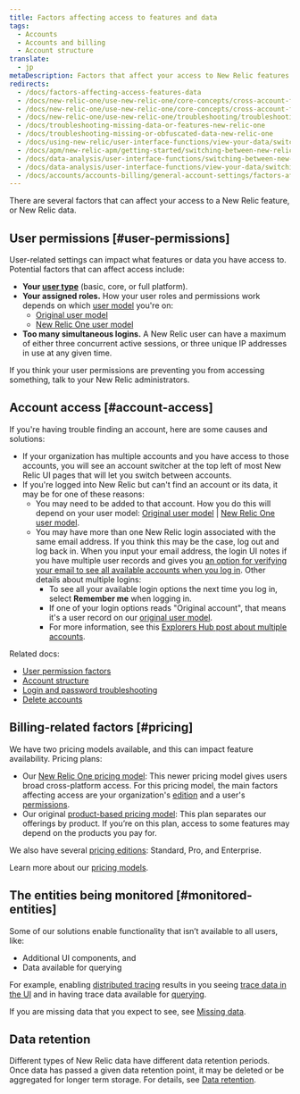 ```yaml
---
title: Factors affecting access to features and data
tags:
  - Accounts
  - Accounts and billing
  - Account structure
translate:
  - jp
metaDescription: Factors that affect your access to New Relic features and data.
redirects:
  - /docs/factors-affecting-access-features-data
  - /docs/new-relic-one/use-new-relic-one/core-concepts/cross-account-features-security-new-relic-one
  - /docs/new-relic-one/use-new-relic-one/core-concepts/cross-account-features-security
  - /docs/new-relic-one/use-new-relic-one/troubleshooting/troubleshooting-missing-or-obfuscated-data-new-relic-one
  - /docs/troubleshooting-missing-data-or-features-new-relic-one
  - /docs/troubleshooting-missing-or-obfuscated-data-new-relic-one
  - /docs/using-new-relic/user-interface-functions/view-your-data/switch-between-new-relic-products
  - /docs/apm/new-relic-apm/getting-started/switching-between-new-relic-products
  - /docs/data-analysis/user-interface-functions/switching-between-new-relic-products
  - /docs/data-analysis/user-interface-functions/view-your-data/switching-between-new-relic-products
  - /docs/accounts/accounts-billing/general-account-settings/factors-affecting-access-features-data
---
```


There are several factors that can affect your access to a New Relic feature, or New Relic data. 

## User permissions [#user-permissions]

User-related settings can impact what features or data you have access to. Potential factors that can affect access include: 

* **Your [user type](/docs/accounts/accounts-billing/new-relic-one-user-management/user-type)** (basic, core, or full platform).  
* **Your assigned roles.** How your user roles and permissions work depends on which [user model](/docs/accounts/original-accounts-billing/original-product-based-pricing/overview-user-models) you're on: 
  * [Original user model](/docs/accounts/original-accounts-billing/original-users-roles/users-roles-original-user-model/#roles) 
  * [New Relic One user model](/docs/accounts/accounts-billing/new-relic-one-user-management/user-management-concepts) 
* **Too many simultaneous logins.** A New Relic user can have a maximum of either three concurrent active sessions, or three unique IP addresses in use at any given time.

If you think your user permissions are preventing you from accessing something, talk to your New Relic administrators. 

## Account access [#account-access]

If you're having trouble finding an account, here are some causes and solutions: 

* If your organization has multiple accounts and you have access to those accounts, you will see an account switcher at the top left of most New Relic UI pages that will let you switch between accounts.
* If you're logged into New Relic but can't find an account or its data, it may be for one of these reasons: 
  * You may need to be added to that account. How you do this will depend on your user model: [Original user model](/docs/accounts/original-accounts-billing/original-users-roles/original-account-structure) \| [New Relic One user model](/docs/accounts/accounts-billing/account-structure/new-relic-account-structure/#account-access). 
  * You may have more than one New Relic login associated with the same email address. If you think this may be the case, log out and log back in. When you input your email address, the login UI notes if you have multiple user records and gives you [an option for verifying your email to see all available accounts when you log in](/docs/accounts/accounts-billing/account-setup/troubleshoot-new-relics-password-email-address-login-problems/#verify-email). Other details about multiple logins: 
    * To see all your available login options the next time you log in, select **Remember me** when logging in. 
    * If one of your login options reads "Original account", that means it's a user record on our [original user model](/docs/accounts/original-accounts-billing/original-product-based-pricing/overview-user-models). 
    * For more information, see this [Explorers Hub post about multiple accounts](https://discuss.newrelic.com/t/relic-solution-so-youve-created-a-new-account-and-cant-seem-to-access-your-old-account/113122).

Related docs:

* [User permission factors](#user-permissions)
* [Account structure](/docs/accounts/accounts-billing/new-relic-one-pricing-users/account-user-structure)
* [Login and password troubleshooting](/docs/accounts/install-new-relic/account-setup/troubleshoot-password-email-address-login-problems)
* [Delete accounts](/docs/accounts/accounts-billing/account-setup/downgradecancel-account#cancel-single-account)

## Billing-related factors [#pricing]

We have two pricing models available, and this can impact feature availability. Pricing plans:

* Our [New Relic One pricing model](/docs/new-relic-one-pricing-billing): This newer pricing model gives users broad cross-platform access. For this pricing model, the main factors affecting access are your organization's [edition](https://newrelic.com/pricing) and a user's [permissions](#user-permissions).
* Our original [product-based pricing model](/docs/accounts/original-accounts-billing/product-pricing/product-based-pricing): This plan separates our offerings by product. If you’re on this plan, access to some features may depend on the products you pay for.

We also have several [pricing editions](https://newrelic.com/pricing): Standard, Pro, and Enterprise.

Learn more about our [pricing models](/docs/accounts/original-accounts-billing/original-product-based-pricing/overview-pricing-models).

## The entities being monitored [#monitored-entities]

Some of our solutions enable functionality that isn’t available to all users, like:

* Additional UI components, and
* Data available for querying

For example, enabling [distributed tracing](/docs/understand-dependencies/distributed-tracing/get-started/introduction-distributed-tracing) results in you seeing [trace data in the UI](/docs/understand-dependencies/distributed-tracing/ui-data/understand-use-distributed-trace-ui) and in having trace data available for [querying](/docs/using-new-relic/data/understand-data/query-new-relic-data).

If you are missing data that you expect to see, see [Missing data](/docs/using-new-relic/cross-product-functions/troubleshooting/not-seeing-data).

## Data retention

Different types of New Relic data have different data retention periods. Once data has passed a given data retention point, it may be deleted or be aggregated for longer term storage. For details, see [Data retention](/docs/manage-stored-data).
